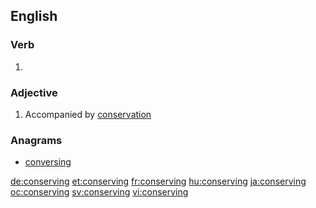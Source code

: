 ==English==

===Verb===
{{head|en}}

# {{present participle of|conserve}}

===Adjective===
{{en-adj}}

# Accompanied by [[conservation]]

===Anagrams===
* [[conversing#English|conversing]]

[[de:conserving]]
[[et:conserving]]
[[fr:conserving]]
[[hu:conserving]]
[[ja:conserving]]
[[oc:conserving]]
[[sv:conserving]]
[[vi:conserving]]